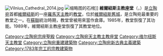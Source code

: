 {{expand|time=2015-01-08T02:48:11+00:00}}
{{unreferenced|time=2015-01-08T02:48:11+00:00}}
[[Image:Vilnius_Cathedral_2014.jpg|thumb]]
[[File:Vilnius_Cathedral_Chapel_of_Saint_Casimir,_Vilnius,_Lithuania_-_Diliff.jpg|缩略图]]的石棺]]
'''維爾紐斯主教座堂'''（{{lang-lt|Vilniaus Šv. Stanislovo ir Šv. Vladislovo arkikatedra bazilika}}，{{lang-pl|Bazylika archikatedralna św. Stanisława Biskupa i św. Władysława}}）是[[立陶宛|立陶宛]]首都[[維爾紐斯|維爾紐斯]]的一座[[羅馬天主教|羅馬天主教]]的[[教堂|教堂]]，位於[[維爾紐斯舊城|維爾紐斯舊城]]，是立陶宛最重要的教堂之一。在[[蘇聯|蘇聯]]統治時期，教堂曾被用來當作倉庫。1985年，教堂恢復了其功能。1989年，維爾紐斯主教座堂恢復了其教堂地位。

{{commons category|Vilnius Cathedral}}

{{Authority control}}
[[Category:立陶宛宗座聖殿|Category:立陶宛宗座聖殿]]
[[Category:立陶宛天主教主教座堂|Category:立陶宛天主教主教座堂]]
[[Category:维尔纽斯天主教堂|Category:维尔纽斯天主教堂]]
[[Category:立陶宛重建建築物|Category:立陶宛重建建築物]]
[[Category:立陶宛新古典主義建築|Category:立陶宛新古典主義建築]]
[[Category:1783年完工的宗教建築物|Category:1783年完工的宗教建築物]]